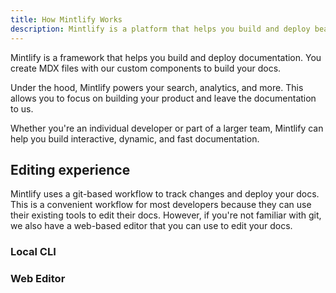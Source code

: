 ```yaml
---
title: How Mintlify Works
description: Mintlify is a platform that helps you build and deploy beautiful, LLM and SEO-friendly documentation.
---
```


Mintlify is a framework that helps you build and deploy documentation. You create MDX files with our custom components to build your docs.

Under the hood, Mintlify powers your search, analytics, and more. This allows you to focus on building your product and leave the documentation to us.

Whether you're an individual developer or part of a larger team, Mintlify can help you build interactive, dynamic, and fast documentation.

## Editing experience

Mintlify uses a git-based workflow to track changes and deploy your docs. This is a convenient workflow for most developers because they can use their existing tools to edit their docs. However, if you're not familiar with git, we also have a web-based editor that you can use to edit your docs.

### Local CLI

### Web Editor
